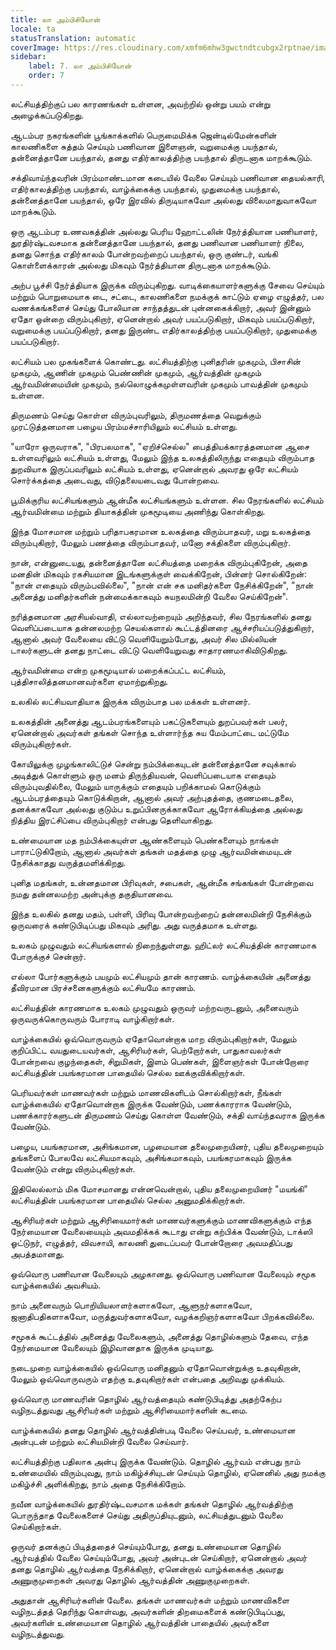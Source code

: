 ```yaml
---
title: லா அம்பிசியோன்
locale: ta
statusTranslation: automatic
coverImage: https://res.cloudinary.com/xmfm6mhw3gwctndtcubgx2rptnae/image/upload/v1740337243/small_cover_educacion_fundamental_a051170f1c.webp
sidebar:
    label: 7. லா அம்பிசியோன்
    order: 7
---
```

லட்சியத்திற்குப் பல காரணங்கள் உள்ளன, அவற்றில் ஒன்று பயம் என்று அழைக்கப்படுகிறது.

ஆடம்பர நகரங்களின் பூங்காக்களில் பெருமைமிக்க ஜென்டில்மேன்களின் காலணிகளை சுத்தம் செய்யும் பணிவான இளைஞன், வறுமைக்கு பயந்தால், தன்னைத்தானே பயந்தால், தனது எதிர்காலத்திற்கு பயந்தால் திருடனாக மாறக்கூடும்.

சக்திவாய்ந்தவரின் பிரம்மாண்டமான கடையில் வேலை செய்யும் பணிவான தையல்காரி, எதிர்காலத்திற்கு பயந்தால், வாழ்க்கைக்கு பயந்தால், முதுமைக்கு பயந்தால், தன்னைத்தானே பயந்தால், ஒரே இரவில் திருடியாகவோ அல்லது விலைமாதுவாகவோ மாறக்கூடும்.

ஒரு ஆடம்பர உணவகத்தின் அல்லது பெரிய ஹோட்டலின் நேர்த்தியான பணியாளர், துரதிர்ஷ்டவசமாக தன்னைத்தானே பயந்தால், தனது பணிவான பணியாளர் நிலை, தனது சொந்த எதிர்காலம் போன்றவற்றைப் பயந்தால், ஒரு குண்டர், வங்கி கொள்ளைக்காரன் அல்லது மிகவும் நேர்த்தியான திருடனாக மாறக்கூடும்.

அற்ப பூச்சி நேர்த்தியாக இருக்க விரும்புகிறது. வாடிக்கையாளர்களுக்கு சேவை செய்யும் மற்றும் பொறுமையாக டை, சட்டை, காலணிகளை நமக்குக் காட்டும் ஏழை எழுத்தர், பல வணக்கங்களைச் செய்து போலியான சாந்தத்துடன் புன்னகைக்கிறார், அவர் இன்னும் ஏதோ ஒன்றை விரும்புகிறார், ஏனென்றால் அவர் பயப்படுகிறார், மிகவும் பயப்படுகிறார், வறுமைக்கு பயப்படுகிறார், தனது இருண்ட எதிர்காலத்திற்கு பயப்படுகிறார், முதுமைக்கு பயப்படுகிறார்.

லட்சியம் பல முகங்களைக் கொண்டது. லட்சியத்திற்கு புனிதரின் முகமும், பிசாசின் முகமும், ஆணின் முகமும் பெண்ணின் முகமும், ஆர்வத்தின் முகமும் ஆர்வமின்மையின் முகமும், நல்லொழுக்கமுள்ளவரின் முகமும் பாவத்தின் முகமும் உள்ளன.

திருமணம் செய்து கொள்ள விரும்புவரிலும், திருமணத்தை வெறுக்கும் முரட்டுத்தனமான பழைய பிரம்மச்சாரியிலும் லட்சியம் உள்ளது.

"யாரோ ஒருவராக", "பிரபலமாக", "ஏறிச்செல்ல" பைத்தியக்காரத்தனமான ஆசை உள்ளவரிலும் லட்சியம் உள்ளது, மேலும் இந்த உலகத்திலிருந்து எதையும் விரும்பாத துறவியாக இருப்பவரிலும் லட்சியம் உள்ளது, ஏனென்றால் அவரது ஒரே லட்சியம் சொர்க்கத்தை அடைவது, விடுதலையடைவது போன்றவை.

பூமிக்குரிய லட்சியங்களும் ஆன்மீக லட்சியங்களும் உள்ளன. சில நேரங்களில் லட்சியம் ஆர்வமின்மை மற்றும் தியாகத்தின் முகமூடியை அணிந்து கொள்கிறது.

இந்த மோசமான மற்றும் பரிதாபகரமான உலகத்தை விரும்பாதவர், மறு உலகத்தை விரும்புகிறார், மேலும் பணத்தை விரும்பாதவர், மனோ சக்திகளை விரும்புகிறார்.

நான், என்னுடையது, தன்னைத்தானே லட்சியத்தை மறைக்க விரும்புகிறேன், அதை மனதின் மிகவும் ரகசியமான இடங்களுக்குள் வைக்கிறேன், பின்னர் சொல்கிறேன்: "நான் எதையும் விரும்பவில்லை", "நான் என் சக மனிதர்களை நேசிக்கிறேன்", "நான் அனைத்து மனிதர்களின் நன்மைக்காகவும் சுயநலமின்றி வேலை செய்கிறேன்".

நரித்தனமான அரசியல்வாதி, எல்லாவற்றையும் அறிந்தவர், சில நேரங்களில் தனது வெளிப்படையாக தன்னலமற்ற செயல்களால் கூட்டத்தினரை ஆச்சரியப்படுத்துகிறார், ஆனால் அவர் வேலையை விட்டு வெளியேறும்போது, அவர் சில மில்லியன் டாலர்களுடன் தனது நாட்டை விட்டு வெளியேறுவது சாதாரணமாகிவிடுகிறது.

ஆர்வமின்மை என்ற முகமூடியால் மறைக்கப்பட்ட லட்சியம், புத்திசாலித்தனமானவர்களை ஏமாற்றுகிறது.

உலகில் லட்சியவாதியாக இருக்க விரும்பாத பல மக்கள் உள்ளனர்.

உலகத்தின் அனைத்து ஆடம்பரங்களையும் பகட்டுகளையும் துறப்பவர்கள் பலர், ஏனென்றால் அவர்கள் தங்கள் சொந்த உள்ளார்ந்த சுய மேம்பாட்டை மட்டுமே விரும்புகிறார்கள்.

கோயிலுக்கு முழங்காலிட்டுச் சென்று நம்பிக்கையுடன் தன்னைத்தானே சவுக்கால் அடித்துக் கொள்ளும் ஒரு மனம் திருந்தியவன், வெளிப்படையாக எதையும் விரும்புவதில்லை, மேலும் யாருக்கும் எதையும் பறிக்காமல் கொடுக்கும் ஆடம்பரத்தையும் கொடுக்கிறான், ஆனால் அவர் அற்புதத்தை, குணமடைதலை, தனக்காகவோ அல்லது குடும்ப உறுப்பினருக்காகவோ ஆரோக்கியத்தை அல்லது நித்திய இரட்சிப்பை விரும்புகிறார் என்பது தெளிவாகிறது.

உண்மையான மத நம்பிக்கையுள்ள ஆண்களையும் பெண்களையும் நாங்கள் பாராட்டுகிறோம், ஆனால் அவர்கள் தங்கள் மதத்தை முழு ஆர்வமின்மையுடன் நேசிக்காதது வருத்தமளிக்கிறது.

புனித மதங்கள், உன்னதமான பிரிவுகள், சபைகள், ஆன்மீக சங்கங்கள் போன்றவை நமது தன்னலமற்ற அன்புக்கு தகுதியானவை.

இந்த உலகில் தனது மதம், பள்ளி, பிரிவு போன்றவற்றைப் தன்னலமின்றி நேசிக்கும் ஒருவரைக் கண்டுபிடிப்பது மிகவும் அரிது. அது வருத்தமாக உள்ளது.

உலகம் முழுவதும் லட்சியங்களால் நிறைந்துள்ளது. ஹிட்லர் லட்சியத்தின் காரணமாக போருக்குச் சென்றார்.

எல்லா போர்களுக்கும் பயமும் லட்சியமும் தான் காரணம். வாழ்க்கையின் அனைத்து தீவிரமான பிரச்சனைகளுக்கும் லட்சியமே காரணம்.

லட்சியத்தின் காரணமாக உலகம் முழுவதும் ஒருவர் மற்றவருடனும், அனைவரும் ஒருவருக்கொருவரும் போராடி வாழ்கிறார்கள்.

வாழ்க்கையில் ஒவ்வொருவரும் ஏதோவொன்றாக மாற விரும்புகிறார்கள், மேலும் குறிப்பிட்ட வயதுடையவர்கள், ஆசிரியர்கள், பெற்றோர்கள், பாதுகாவலர்கள் போன்றவை குழந்தைகள், சிறுமிகள், இளம் பெண்கள், இளைஞர்கள் போன்றோரை லட்சியத்தின் பயங்கரமான பாதையில் செல்ல ஊக்குவிக்கிறார்கள்.

பெரியவர்கள் மாணவர்கள் மற்றும் மாணவிகளிடம் சொல்கிறார்கள், நீங்கள் வாழ்க்கையில் ஏதோவொன்றாக இருக்க வேண்டும், பணக்காரராக வேண்டும், பணக்காரர்களுடன் திருமணம் செய்து கொள்ள வேண்டும், சக்தி வாய்ந்தவராக இருக்க வேண்டும்.

பழைய, பயங்கரமான, அசிங்கமான, பழமையான தலைமுறையினர், புதிய தலைமுறையும் தங்களைப் போலவே லட்சியமாகவும், அசிங்கமாகவும், பயங்கரமாகவும் இருக்க வேண்டும் என்று விரும்புகிறார்கள்.

இதிலெல்லாம் மிக மோசமானது என்னவென்றால், புதிய தலைமுறையினர் "மயங்கி" லட்சியத்தின் பயங்கரமான பாதையில் செல்ல அனுமதிக்கிறார்கள்.

ஆசிரியர்கள் மற்றும் ஆசிரியைமார்கள் மாணவர்களுக்கும் மாணவிகளுக்கும் எந்த நேர்மையான வேலையையும் அவமதிக்கக் கூடாது என்று கற்பிக்க வேண்டும், டாக்ஸி ஓட்டுநர், எழுத்தர், விவசாயி, காலணி துடைப்பவர் போன்றோரை அவமதிப்பது அபத்தமானது.

ஒவ்வொரு பணிவான வேலையும் அழகானது. ஒவ்வொரு பணிவான வேலையும் சமூக வாழ்க்கையில் அவசியம்.

நாம் அனைவரும் பொறியியலாளர்களாகவோ, ஆளுநர்களாகவோ, ஜனாதிபதிகளாகவோ, மருத்துவர்களாகவோ, வழக்கறிஞர்களாகவோ பிறக்கவில்லை.

சமூகக் கூட்டத்தில் அனைத்து வேலைகளும், அனைத்து தொழில்களும் தேவை, எந்த நேர்மையான வேலையும் இழிவானதாக இருக்க முடியாது.

நடைமுறை வாழ்க்கையில் ஒவ்வொரு மனிதனும் ஏதோவொன்றுக்கு உதவுகிறான், மேலும் ஒவ்வொருவரும் எதற்கு உதவுகிறார்கள் என்பதை அறிவது முக்கியம்.

ஒவ்வொரு மாணவரின் தொழில் ஆர்வத்தையும் கண்டுபிடித்து அதற்கேற்ப வழிநடத்துவது ஆசிரியர்கள் மற்றும் ஆசிரியைமார்களின் கடமை.

வாழ்க்கையில் தனது தொழில் ஆர்வத்தின்படி வேலை செய்பவர், உண்மையான அன்புடன் மற்றும் லட்சியமின்றி வேலை செய்வார்.

லட்சியத்திற்கு பதிலாக அன்பு இருக்க வேண்டும். தொழில் ஆர்வம் என்பது நாம் உண்மையில் விரும்புவது, நாம் மகிழ்ச்சியுடன் செய்யும் தொழில், ஏனெனில் அது நமக்கு மகிழ்ச்சி அளிக்கிறது, நாம் அதை நேசிக்கிறோம்.

நவீன வாழ்க்கையில் துரதிர்ஷ்டவசமாக மக்கள் தங்கள் தொழில் ஆர்வத்திற்கு பொருந்தாத வேலைகளைச் செய்து அதிருப்தியுடனும், லட்சியத்துடனும் வேலை செய்கிறார்கள்.

ஒருவர் தனக்குப் பிடித்ததைச் செய்யும்போது, தனது உண்மையான தொழில் ஆர்வத்தில் வேலை செய்யும்போது, அவர் அன்புடன் செய்கிறார், ஏனென்றால் அவர் தனது தொழில் ஆர்வத்தை நேசிக்கிறார், ஏனென்றால் வாழ்க்கைக்கு அவரது அணுகுமுறைகள் அவரது தொழில் ஆர்வத்தின் அணுகுமுறைகள்.

அதுதான் ஆசிரியர்களின் வேலை. தங்கள் மாணவர்கள் மற்றும் மாணவிகளை வழிநடத்தத் தெரிந்து கொள்வது, அவர்களின் திறமைகளைக் கண்டுபிடிப்பது, அவர்களின் உண்மையான தொழில் ஆர்வத்தின் பாதையில் அவர்களை வழிநடத்துவது.

